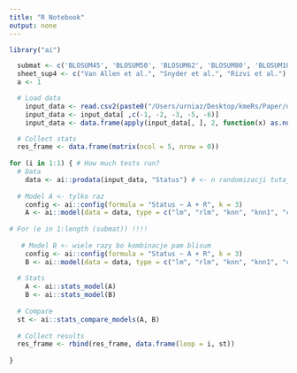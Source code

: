 ```yaml
---
title: "R Notebook"
output: none
---
```


```r
library("ai")

  submat <- c('BLOSUM45', 'BLOSUM50', 'BLOSUM62', 'BLOSUM80', 'BLOSUM100', 'PAM30', 'PAM40', 'PAM70', 'PAM120', 'PAM250')
  sheet_sup4 <- c("Van Allen et al.", "Snyder et al.", "Rizvi et al.")
  a <- 1

  # Load data
    input_data <- read.csv2(paste0("/Users/urniaz/Desktop/kmeRs/Paper/data_new/", sheet_sup4[a],'csv'))
    input_data <- input_data[ ,c(-1, -2, -3, -5, -6)]
    input_data <- data.frame(apply(input_data[, ], 2, function(x) as.numeric(as.character(x))))

  # Collect stats
  res_frame <- data.frame(matrix(ncol = 5, nrow = 0))
  
for (i in 1:1) { # How much tests run?
  # Data
    data <- ai::prodata(input_data, "Status") # <- n randomizacji tutaj i na tcyh samych zbirach danych puscici wszytskie modele i kombinacje z PAM i BLOSUM 
    
  # Model A <- tylko raz
    config <- ai::config(formula = "Status ~ A + R", k = 3)
    A <- ai::model(data = data, type = c("lm", "rlm", "knn", "knn1", "ctree"), config = config)
    
# For (e in 1:length (submat)) !!!!
    
   # Model B <- wiele razy bo kombinacje pam blisum 
    config <- ai::config(formula = "Status ~ A + R", k = 3)
    B <- ai::model(data = data, type = c("lm", "rlm", "knn", "knn1", "ctree"), config = config)
    
  # Stats
    A <- ai::stats_model(A)
    B <- ai::stats_model(B)
    
  # Compare
  st <- ai::stats_compare_models(A, B)
  
  # Collect results
  res_frame <- rbind(res_frame, data.frame(loop = i, st))
   
}
```

